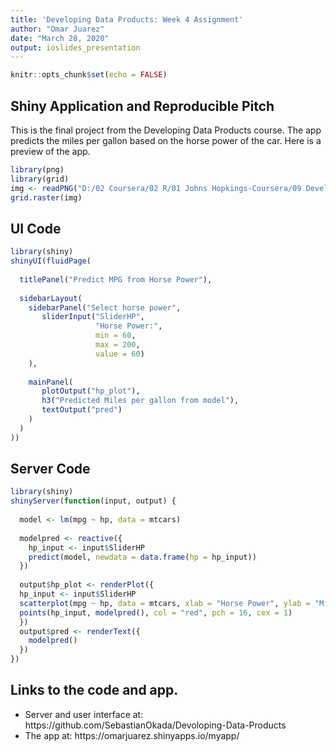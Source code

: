 ---
title: 'Developing Data Products: Week 4 Assignment'
author: "Omar Juarez"
date: "March 28, 2020"
output: ioslides_presentation
---

```{r setup, include=FALSE}
knitr::opts_chunk$set(echo = FALSE)
```

## Shiny Application and Reproducible Pitch

This is the final project from the Developing Data Products course. The app predicts the miles per gallon based on the horse power of the car. Here is a preview of the app.
```{r echo=FALSE}
library(png)
library(grid)
img <- readPNG("D:/02 Coursera/02 R/01 Johns Hopkings-Coursera/09 Developing Data Products/APP_IMAGE.PNG")
grid.raster(img)
```

## UI Code
```{r echo=TRUE,warning=FALSE,message=FALSE,eval=FALSE}
library(shiny)
shinyUI(fluidPage(
  
  titlePanel("Predict MPG from Horse Power"),
  
  sidebarLayout(
    sidebarPanel("Select horse power",
       sliderInput("SliderHP",
                   "Horse Power:",
                   min = 60,
                   max = 200,
                   value = 60)
    ),
    
    mainPanel(
       plotOutput("hp_plot"),
       h3("Predicted Miles per gallon from model"),
       textOutput("pred")
    )
  )
))
```


## Server Code

```{r echo=TRUE,warning=FALSE,message=FALSE,eval=FALSE}
library(shiny)
shinyServer(function(input, output) {
  
  model <- lm(mpg ~ hp, data = mtcars)
  
  modelpred <- reactive({ 
    hp_input <- input$SliderHP
    predict(model, newdata = data.frame(hp = hp_input)) 
  })
   
  output$hp_plot <- renderPlot({
  hp_input <- input$SliderHP
  scatterplot(mpg ~ hp, data = mtcars, xlab = "Horse Power", ylab = "Miles per Gallon")
  points(hp_input, modelpred(), col = "red", pch = 16, cex = 1)  
  })
  output$pred <- renderText({
    modelpred()
  })
})
```

## Links to the code and app.

- Server and user interface at: https://github.com/SebastianOkada/Devoloping-Data-Products
- The app at: https://omarjuarez.shinyapps.io/myapp/

